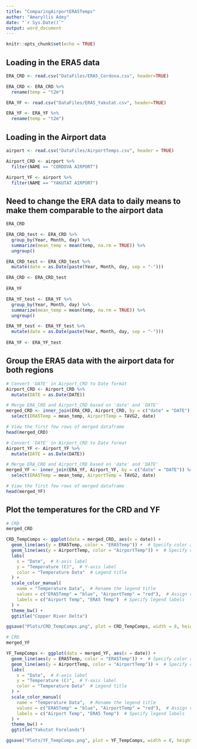 ```yaml
---
title: "ComparingAirportERA5Temps"
author: "Amaryllis Adey"
date: "`r Sys.Date()`"
output: word_document
---
```


```r
knitr::opts_chunk$set(echo = TRUE)
```

## Loading in the ERA5 data

```r
ERA_CRD <- read.csv("DataFiles/ERA5_Cordova.csv", header=TRUE)

ERA_CRD <- ERA_CRD %>%
  rename(temp = "t2m")

ERA_YF <- read.csv("DataFiles/ERA5_Yakutat.csv", header=TRUE)

ERA_YF <- ERA_YF %>%
  rename(temp = "t2m")

```

## Loading in the Airport data

```r
airport <- read.csv("DataFiles/AirportTemps.csv", header = TRUE)

Airport_CRD <- airport %>%
  filter(NAME == "CORDOVA AIRPORT")

Airport_YF <- airport %>%
  filter(NAME == "YAKUTAT AIRPORT")
```


## Need to change the ERA data to daily means to make them comparable to the airport data

```r
ERA_CRD

ERA_CRD_test <- ERA_CRD %>%
  group_by(Year, Month, day) %>%
  summarize(mean_temp = mean(temp, na.rm = TRUE)) %>%
  ungroup()

ERA_CRD_test <- ERA_CRD_test %>%
  mutate(date = as.Date(paste(Year, Month, day, sep = "-")))

ERA_CRD <- ERA_CRD_test
  
ERA_YF

ERA_YF_test <- ERA_YF %>%
  group_by(Year, Month, day) %>%
  summarize(mean_temp = mean(temp, na.rm = TRUE)) %>%
  ungroup()

ERA_YF_test <- ERA_YF_test %>%
  mutate(date = as.Date(paste(Year, Month, day, sep = "-")))
  
ERA_YF <- ERA_YF_test

```

## Group the ERA5 data with the airport data for both regions

```r
# Convert 'DATE' in Airport_CRD to Date format
Airport_CRD <- Airport_CRD %>%
  mutate(DATE = as.Date(DATE))

# Merge ERA_CRD and Airport_CRD based on 'date' and 'DATE'
merged_CRD <- inner_join(ERA_CRD, Airport_CRD, by = c("date" = "DATE")) %>%
  select(ERA5Temp = mean_temp, AirportTemp = TAVG2, date)

# View the first few rows of merged dataframe
head(merged_CRD)

# Convert 'DATE' in Airport_CRD to Date format
Airport_YF <- Airport_YF %>%
  mutate(DATE = as.Date(DATE))

# Merge ERA_CRD and Airport_CRD based on 'date' and 'DATE'
merged_YF <- inner_join(ERA_YF, Airport_YF, by = c("date" = "DATE")) %>%
  select(ERA5Temp = mean_temp, AirportTemp = TAVG2, date)

# View the first few rows of merged dataframe
head(merged_YF)
```

## Plot the temperatures for the CRD and YF

```r
# CRD
merged_CRD

CRD_TempComps <- ggplot(data = merged_CRD, aes(x = date)) +
  geom_line(aes(y = ERA5Temp, color = "ERA5Temp")) +  # Specify color as "ERA5Temp" for legend
  geom_line(aes(y = AirportTemp, color = "AirportTemp")) +  # Specify color as "AirportTemp" for legend
  labs(
    x = "Date",  # X-axis label
    y = "Temperature (C)",  # Y-axis label
    color = "Temperature Data"  # Legend title
  ) +
  scale_color_manual(
    name = "Temperature Data",  # Rename the legend title
    values = c("ERA5Temp" = "blue", "AirportTemp" = "red"),  # Assign colors and labels
    labels = c("Airport Temp", "ERA5 Temp")  # Specify legend labels
  ) +
  theme_bw() +
  ggtitle("Copper River Delta")

ggsave("Plots/CRD_TempComps.png", plot = CRD_TempComps, width = 8, height = 6)

# CRD
merged_YF

YF_TempComps <- ggplot(data = merged_YF, aes(x = date)) +
  geom_line(aes(y = ERA5Temp, color = "ERA5Temp")) +  # Specify color as "ERA5Temp" for legend
  geom_line(aes(y = AirportTemp, color = "AirportTemp")) +  # Specify color as "AirportTemp" for legend
  labs(
    x = "Date",  # X-axis label
    y = "Temperature (C)",  # Y-axis label
    color = "Temperature Data"  # Legend title
  ) +
  scale_color_manual(
    name = "Temperature Data",  # Rename the legend title
    values = c("ERA5Temp" = "blue", "AirportTemp" = "red"),  # Assign colors and labels
    labels = c("Airport Temp", "ERA5 Temp")  # Specify legend labels
  ) +
  theme_bw() +
  ggtitle("Yakutat Forelands")

ggsave("Plots/YF_TempComps.png", plot = YF_TempComps, width = 8, height = 6)

```

